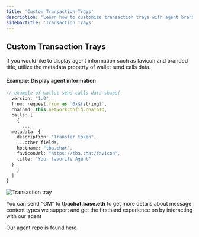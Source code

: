 ```yaml
---
title: 'Custom Transaction Trays'
description: 'Learn how to customize transaction trays with agent branding and information'
sidebarTitle: 'Transaction Trays'
---
```


## Custom Transaction Trays

If you would like to display agent information such as favicon and branded title, utilize the metadata property of wallet send calls data.

#### **Example: Display agent information**

```ts
// example of wallet send calls data shape{
  version: "1.0",
  from: request.from as `0x${string}`,
  chainId: this.networkConfig.chainId,
  calls: [
	{
	  ...
  metadata: {
    description: "Transfer token",
    ...other fields,
    hostname: "tba.chat",
    faviconUrl: "https://tba.chat/favicon",
    title: "Your favorite Agent"
  }
 	}
  ]
}
```

<Frame caption='transaction tray'>
  <img src='/images/transaction_tray.jpeg' alt='Transaction tray' />
</Frame>

You can send "GM" to **tbachat.base.eth** to get more details about message content types we support and get the firsthand experience on by interacting with our agent

Our agent repo is found [here](https://github.com/siwan-cb/tba-chat-example-bot)
